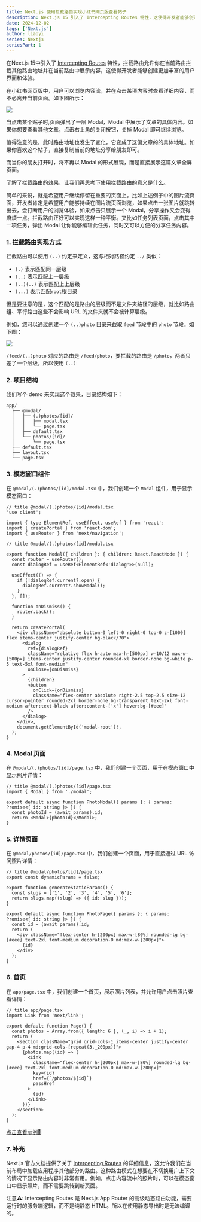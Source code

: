 ```yaml
---
title: Next.js 使用拦截路由实现小红书网页版查看帖子
description: Next.js 15 引入了 Intercepting Routes 特性，这使得开发者能够创建更加丰富的用户界面和体验。
date: 2024-12-02
tags: ['Next.js']
author: liaoyi
series: Nextjs
seriesPart: 1
---
```


在Next.js 15中引入了 [Intercepting Routes](https://nextjs.org/docs/app/building-your-application/routing/intercepting-routes) 特性，拦截路由允许你在当前路由拦截其他路由地址并在当前路由中展示内容，这使得开发者能够创建更加丰富的用户界面和体验。

在小红书网页版中，用户可以浏览内容流，并在点击某项内容时查看详细内容，而不必离开当前页面。如下图所示：

![](./images/xiaohongshu.gif)

当点击某个贴子时,页面弹出了一层 Modal，Modal 中展示了文章的具体内容。如果你想要查看其他文章，点击右上角的关闭按钮，关掉 Modal 即可继续浏览。

值得注意的是，此时路由地址也发生了变化，它变成了这偏文章的的具体地址。如果你喜欢这个帖子，直接复制当前的地址分享给朋友即可。

而当你的朋友打开时，将不再以 Modal 的形式展现，而是直接展示这篇文章全屏页面。

了解了拦截路由的效果，让我们再思考下使用拦截路由的意义是什么。

简单的来说，就是希望用户继续停留在重要的页面上。比如上述例子中的图片流页面，开发者肯定是希望用户能够持续在图片流页面浏览，如果点击一张图片就跳转出去，会打断用户的浏览体验，如果点击只展示一个 Modal，分享操作又会变得麻烦一点。拦截路由正好可以实现这样一种平衡。又比如任务列表页面，点击其中一项任务，弹出 Modal 让你能够编辑此任务，同时又可以方便的分享任务内容。

### 1. 拦截路由实现方式

拦截路由可以使用 `(..)` 约定来定义，这与相对路径约定 `../` 类似：

- `(.)` 表示匹配同一层级
- `(..)` 表示匹配上一层级
- `(..)(..)` 表示匹配上上层级
- `(...)` 表示匹配`root`根目录

但是要注意的是，这个匹配的是路由的层级而不是文件夹路径的层级，就比如路由组、平行路由这些不会影响 URL 的文件夹就不会被计算层级。

例如，您可以通过创建一个 `(..)photo` 目录来截取 `feed` 节段中的 `photo` 节段。如下图：

![](./images/intercepted-routes-files.png)

`/feed/(..)photo` 对应的路由是 `/feed/photo`，要拦截的路由是 `/photo`，两者只差了一个层级，所以使用 `(..)`

### 2. 项目结构

我们写个 demo 来实现这个效果，目录结构如下：

```shell
app/
  ├── @modal/
  │   ├── (.)photos/[id]/
  │   │   ├── modal.tsx
  │   │   └── page.tsx
  │   ├── default.tsx
  │   └── photos/[id]/
  │       └── page.tsx
  ├── default.tsx
  ├── layout.tsx
  └── page.tsx
```

### 3. 模态窗口组件

在 `@modal/(.)photos/[id]/modal.tsx` 中，我们创建一个 `Modal` 组件，用于显示模态窗口：

```tsx
// title @modal/(.)photos/[id]/modal.tsx
'use client';

import { type ElementRef, useEffect, useRef } from 'react';
import { createPortal } from 'react-dom';
import { useRouter } from 'next/navigation';

// title @modal/(.)photos/[id]/modal.tsx

export function Modal({ children }: { children: React.ReactNode }) {
  const router = useRouter();
  const dialogRef = useRef<ElementRef<'dialog'>>(null);

  useEffect(() => {
    if (!dialogRef.current?.open) {
      dialogRef.current?.showModal();
    }
  }, []);

  function onDismiss() {
    router.back();
  }

  return createPortal(
    <div className="absolute bottom-0 left-0 right-0 top-0 z-[1000] flex items-center justify-center bg-black/70">
      <dialog
        ref={dialogRef}
        className="relative flex h-auto max-h-[500px] w-10/12 max-w-[500px] items-center justify-center rounded-xl border-none bg-white p-5 text-5xl font-medium"
        onClose={onDismiss}
      >
        {children}
        <button
          onClick={onDismiss}
          className="flex-center absolute right-2.5 top-2.5 size-12 cursor-pointer rounded-2xl border-none bg-transparent text-2xl font-medium after:text-black after:content-['x'] hover:bg-[#eee]"
        />
      </dialog>
    </div>,
    document.getElementById('modal-root')!,
  );
}
```

### 4. Modal 页面

在 `@modal/(.)photos/[id]/page.tsx` 中，我们创建一个页面，用于在模态窗口中显示照片详情：

```tsx
// title @modal/(.)photos/[id]/page.tsx
import { Modal } from './modal';

export default async function PhotoModal({ params }: { params: Promise<{ id: string }> }) {
  const photoId = (await params).id;
  return <Modal>{photoId}</Modal>;
}
```

### 5. 详情页面

在 `@modal/photos/[id]/page.tsx` 中，我们创建一个页面，用于直接通过 URL 访问照片详情：

```tsx
// title @modal/photos/[id]/page.tsx
export const dynamicParams = false;

export function generateStaticParams() {
  const slugs = ['1', '2', '3', '4', '5', '6'];
  return slugs.map((slug) => ({ id: slug }));
}

export default async function PhotoPage({ params }: { params: Promise<{ id: string }> }) {
  const id = (await params).id;
  return (
    <div className="flex-center h-[200px] max-w-[80%] rounded-lg bg-[#eee] text-2xl font-medium decoration-0 md:max-w-[200px]">
      {id}
    </div>
  );
}
```

### 6. 首页

在 `app/page.tsx` 中，我们创建一个首页，展示照片列表，并允许用户点击照片查看详情：

```tsx
// title app/page.tsx
import Link from 'next/link';

export default function Page() {
  const photos = Array.from({ length: 6 }, (_, i) => i + 1);
  return (
    <section className="grid grid-cols-1 items-center justify-center gap-4 p-4 md:grid-cols-[repeat(3,_200px)]">
      {photos.map((id) => (
        <Link
          className="flex-center h-[200px] max-w-[80%] rounded-lg bg-[#eee] text-2xl font-medium decoration-0 md:max-w-[200px]"
          key={id}
          href={`/photos/${id}`}
          passHref
        >
          {id}
        </Link>
      ))}
    </section>
  );
}
```

[点击查看示例🍓](/examples/intercepting-routes)


### 7. 补充

Next.js 官方文档提供了关于 [Intercepting Routes](https://link.juejin.cn?target=https%3A%2F%2Fnextjs.org%2Fdocs%2Fapp%2Fbuilding-your-application%2Frouting%2Fintercepting-routes 'https://nextjs.org/docs/app/building-your-application/routing/intercepting-routes') 的详细信息，这允许我们在当前布局中加载应用程序其他部分的路由。这种路由模式在想要在不切换用户上下文的情况下显示路由内容时非常有用。例如，点击内容流中的照片时，可以在模态窗口中显示照片，而不需要跳转到新页面。


注意⚠️: Intercepting Routes 是 Next.js App Router 的高级动态路由功能，需要运行时的服务端逻辑，而不是纯静态 HTML。所以在使用静态导出时是无法编译的。
